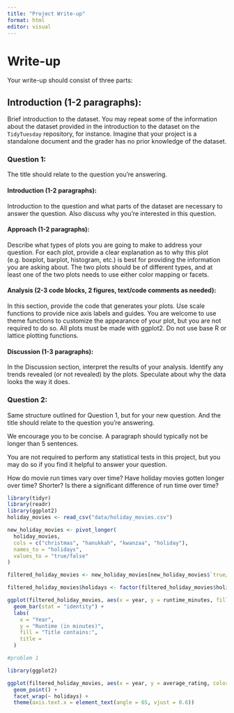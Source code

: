 ```yaml
---
title: "Project Write-up"
format: html
editor: visual
---
```


# Write-up

Your write-up should consist of three parts:

## Introduction (1-2 paragraphs):

Brief introduction to the dataset. You may repeat some of the information about the dataset provided in the introduction to the dataset on the `TidyTuesday` repository, for instance. Imagine that your project is a standalone document and the grader has no prior knowledge of the dataset.

### Question 1:

The title should relate to the question you’re answering.

#### Introduction (1-2 paragraphs):

Introduction to the question and what parts of the dataset are necessary to answer the question. Also discuss why you’re interested in this question.

#### Approach (1-2 paragraphs):

Describe what types of plots you are going to make to address your question. For each plot, provide a clear explanation as to why this plot (e.g. boxplot, barplot, histogram, etc.) is best for providing the information you are asking about. The two plots should be of different types, and at least one of the two plots needs to use either color mapping or facets.

#### Analysis (2-3 code blocks, 2 figures, text/code comments as needed):

In this section, provide the code that generates your plots. Use scale functions to provide nice axis labels and guides. You are welcome to use theme functions to customize the appearance of your plot, but you are not required to do so. All plots must be made with ggplot2. Do not use base R or lattice plotting functions.

#### Discussion (1-3 paragraphs):

In the Discussion section, interpret the results of your analysis. Identify any trends revealed (or not revealed) by the plots. Speculate about why the data looks the way it does.

### Question 2:

Same structure outlined for Question 1, but for your new question. And the title should relate to the question you’re answering.

We encourage you to be concise. A paragraph should typically not be longer than 5 sentences.

You are not required to perform any statistical tests in this project, but you may do so if you find it helpful to answer your question.

How do movie run times vary over time? Have holiday movies gotten longer over time? Shorter? Is there a significant difference of run time over time?

```r
library(tidyr)
library(readr)
library(ggplot2)
holiday_movies <- read_csv("data/holiday_movies.csv")

new_holiday_movies <- pivot_longer(
  holiday_movies,
  cols = c("christmas", "hanukkah", "kwanzaa", "holiday"),
  names_to = "holidays",
  values_to = "true/false"
)

filtered_holiday_movies <- new_holiday_movies[new_holiday_movies$`true/false`, ]

filtered_holiday_movies$holidays <- factor(filtered_holiday_movies$holidays, levels = c("christmas", "hanukkah", "kwanzaa", "holiday"))

ggplot(filtered_holiday_movies, aes(x = year, y = runtime_minutes, fill = holidays)) + 
  geom_bar(stat = "identity") +
  labs(
    x = "Year",
    y = "Runtime (in minutes)",
    fill = "Title contains:",
    title = 
  )
```

```r
#problem 1

library(ggplot2)

ggplot(filtered_holiday_movies, aes(x = year, y = average_rating, color = holidays)) +
  geom_point() +
  facet_wrap(~ holidays) +
  theme(axis.text.x = element_text(angle = 65, vjust = 0.6))

```
